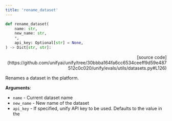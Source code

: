 ```yaml
---
title: 'rename_dataset'
---
```


```python
def rename_dataset(
    name: str,
    new_name: str,
    *,
    api_key: Optional[str] = None,
) -> Dict[str, str]:
```

<p align="right">[source code](https://github.com/unifyai/unify/tree/30bbba164fa6cc6534ceeff9d59e487512c0c020/unify/evals/utils/datasets.py#L126)</p>

Renames a dataset in the platform.

**Arguments**:

- `name` - Current dataset name
- `new_name` - New name of the dataset
- `api_key` - If specified, unify API key to be used. Defaults to the value in the